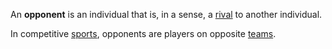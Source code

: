 {{Move to Wiktionary}}
An '''opponent''' is an individual that is, in a sense, a [[rival]] to another individual.

In competitive [[sport]]s, opponents are players on opposite [[team]]s.

{{wiktionary}}